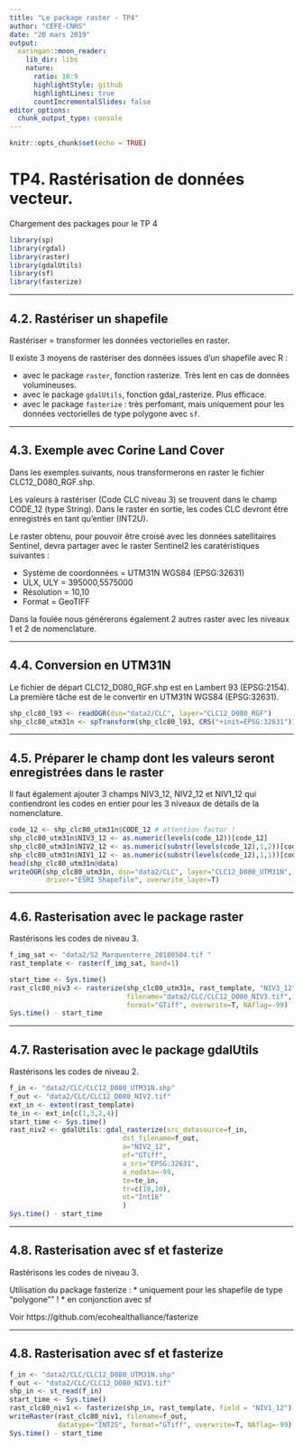 ```yaml
---
title: "Le package raster - TP4"
author: "CEFE-CNRS"
date: "20 mars 2019"
output:
  xaringan::moon_reader:
    lib_dir: libs
    nature:
      ratio: 16:9
      highlightStyle: github
      highlightLines: true
      countIncrementalSlides: false
editor_options: 
  chunk_output_type: console
---
```


```r
knitr::opts_chunk$set(echo = TRUE)
```


# TP4. Rastérisation de données vecteur.

Chargement des packages pour le TP 4
```r
library(sp)
library(rgdal)
library(raster)
library(gdalUtils)
library(sf)
library(fasterize) 
```

---

## 4.2. Rastériser un shapefile

Rastériser = transformer les données vectorielles en raster.

Il existe 3 moyens de rastériser des données issues d'un shapefile avec R :

* avec le package `raster`, fonction rasterize. Très lent en cas de données volumineuses.
* avec le package `gdalUtils`, fonction gdal_rasterize. Plus efficace.
* avec le package `fasterize` : très perfomant, mais uniquement pour les données vectorielles de type polygone avec `sf`.

---

## 4.3. Exemple avec Corine Land Cover
Dans les exemples suivants, nous transformerons en raster le fichier CLC12_D080_RGF.shp.

Les valeurs à rastériser (Code CLC niveau 3) se trouvent dans le champ CODE_12 (type String). Dans le raster en sortie, les codes CLC devront être enregistrés en tant qu'entier (INT2U). 

Le raster obtenu, pour pouvoir être croisé avec les données satellitaires Sentinel, devra partager avec le raster Sentinel2 les caratéristiques suivantes :

* Système de coordonnées = UTM31N WGS84 (EPSG:32631)
* ULX, ULY = 395000,5575000
* Résolution = 10,10
* Format = GeoTIFF

Dans la foulée nous générerons également 2 autres raster avec les niveaux 1 et 2 de nomenclature.

---

## 4.4. Conversion en UTM31N
Le fichier de départ CLC12_D080_RGF.shp est en Lambert 93 (EPSG:2154). La première tâche est de le convertir en UTM31N WGS84 (EPSG:32631). 
```r
shp_clc80_l93 <- readOGR(dsn="data2/CLC", layer="CLC12_D080_RGF")
shp_clc80_utm31n <- spTransform(shp_clc80_l93, CRS("+init=EPSG:32631"))
```

---

## 4.5. Préparer le champ dont les valeurs seront enregistrées dans le raster
Il faut également ajouter 3 champs NIV3_12, NIV2_12 et NIV1_12 qui contiendront les codes en entier pour les 3 niveaux de détails de la nomenclature.
```r
code_12 <- shp_clc80_utm31n$CODE_12 # attention factor !
shp_clc80_utm31n$NIV3_12 <- as.numeric(levels(code_12))[code_12]
shp_clc80_utm31n$NIV2_12 <- as.numeric(substr(levels(code_12),1,2))[code_12]
shp_clc80_utm31n$NIV1_12 <- as.numeric(substr(levels(code_12),1,1))[code_12]
head(shp_clc80_utm31n@data)
writeOGR(shp_clc80_utm31n, dsn="data2/CLC", layer="CLC12_D080_UTM31N", 
         driver="ESRI Shapefile", overwrite_layer=T)
```

---

## 4.6. Rasterisation avec le package raster
Rastérisons les codes de niveau 3.
```r
f_img_sat <- "data2/S2_Marquenterre_20180504.tif "
rast_template <- raster(f_img_sat, band=1)

start_time <- Sys.time()
rast_clc80_niv3 <- rasterize(shp_clc80_utm31n, rast_template, "NIV3_12", 
                             filename="data2/CLC/CLC12_D080_NIV3.tif", datatype="INT2S", 
                             format="GTiff", overwrite=T, NAflag=-99)
Sys.time() - start_time
```

---

## 4.7. Rasterisation avec le package gdalUtils
Rastérisons les codes de niveau 2.
```r
f_in <- "data2/CLC/CLC12_D080_UTM31N.shp"
f_out <- "data2/CLC/CLC12_D080_NIV2.tif"
ext_in <- extent(rast_template)
te_in <- ext_in[c(1,3,2,4)]
start_time <- Sys.time()
rast_niv2 <- gdalUtils::gdal_rasterize(src_datasource=f_in,
                            dst_filename=f_out,
                            a="NIV2_12",
                            of="GTiff",
                            a_srs="EPSG:32631",
                            a_nodata=-99,
                            te=te_in,
                            tr=c(10,10),
                            ot="Int16"
                            )
Sys.time() - start_time
```

---

## 4.8. Rasterisation avec sf et fasterize
Rastérisons les codes de niveau 3.

Utilisation du package fasterize :
* uniquement pour les shapefile de type "polygone"" !
* en conjonction avec sf

Voir https://github.com/ecohealthalliance/fasterize

---

## 4.8. Rasterisation avec sf et fasterize

```r
f_in <- "data2/CLC/CLC12_D080_UTM31N.shp"
f_out <- "data2/CLC/CLC12_D080_NIV1.tif"
shp_in <- st_read(f_in)
start_time <- Sys.time()
rast_clc80_niv1 <- fasterize(shp_in, rast_template, field = "NIV1_12")
writeRaster(rast_clc80_niv1, filename=f_out, 
            datatype="INT2S", format="GTiff", overwrite=T, NAflag=-99)
Sys.time() - start_time
```


